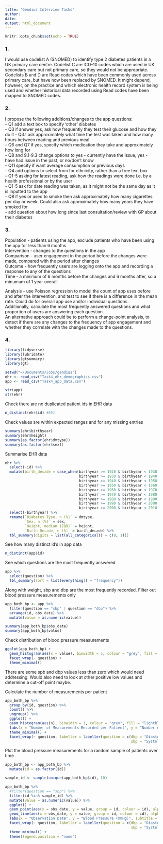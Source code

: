 ```yaml
---
title: "Gendius Interview Tasks"
author: 
date: 
output: html_document
---
```


```r
knitr::opts_chunk$set(echo = TRUE)
```
  
  

### 1. 
I would use codelist A (SNOMED) to identify type 2 diabetes patients in a UK primary care centre. 
Codelist C are ICD-10 codes which are used in UK secondary care but not primary care, so they would not be appropriate.   
Codelists B and D are Read codes which have been commonly used across primary care, but have now been replaced by SNOMED. It might depend, however, on the practice and which electronic health record system is being used and whether historical data recorded using Read codes have been mapped to SNOMED codes.   

### 2.

I propose the following additions/changes to the app questions:  
 - Q1 add a text box to specify 'other' diabetes  
 - Q3 if answer yes, ask how frequently they test their glucose and how they do it
 - Q3.1 ask approximately what time the test was taken and how many hours between   reading and previous meal  
 - Q6 and Q7 if yes, specify which medication they take and approximately how long for  
 - Q8 and 9.1-9.3 change options to yes - currently have the issue, yes - have     had issue in the past, or no/don't know  
 - Q11 specify if want average consumption or previous days  
 - Q4 add options to select from for ethnicity, rather than a free text box  
 - Q1-5 asking for latest reading, ask how the readings were done i.e. by a health professional or by the user  
 - Q1-5 ask for date reading was taken, as it might not be the same day as it is inputted to the app  
 - Q8 if yes or used to smoke then ask approximately how many cigarettes per day or week. Could also ask approximately how many years they have smoked for  
 - add question about how long since last consultation/review with GP about their diabetes
 
### 3. 
 
 Population - patients using the app, exclude patients who have been using the app for less than 6 months   
 Intervention - changes to the questions in the app  
 Comparison - user engagement in the period before the changes were made, compared with the period after changes  
 Outcome - how frequently users are logging onto the app and recording a response to any of the questions  
 Time - a minimum of 6 months before the changes and 6 months after, so a minumum of 1 year overall  
   
 Analysis - use Poisson regression to model the count of app uses before and after the intervention, and test to see if there is a difference in the mean rate. Could do for overall app use and/or individual questions.   
 Additionally, calculate the most frequently answered questions and what proportion of users are answering each question.   
 An alternative approach could be to perform a change-point analysis, to detect if there are any changes to the frequency of app engagement and whether they correlate with the changes made to the questions. 
 
### 4. 

```r
library(tidyverse)
library(lubridate)
library(gtsummary)
library(gt)

setwd("~/Documents/Jobs/gendius")
ehr <- read_csv("Task4_ehr_demographics.csv")
app <- read_csv("Task4_app_data.csv")
```

```r
str(app)
str(ehr)
```

Check there are no duplicated patient ids in EHR data   
   

```r
n_distinct(ehr$id) #891
```


Check values are within expected ranges and for any missing entries    
      
```r
summary(ehr$birthyear)
summary(ehr$height)
summary(as.factor(ehr$dmtype))
summary(as.factor(ehr$sex))
```

Summarise EHR data
   
     
```r
ehr %>%
  select(-id) %>%
  mutate(birth_decade = case_when(birthyear >= 1920 & birthyear < 1930 ~ "1920's",
                                  birthyear >= 1930 & birthyear < 1940 ~ "1930's",
                                  birthyear >= 1940 & birthyear < 1950 ~ "1950's",
                                  birthyear >= 1950 & birthyear < 1960 ~ "1960's",
                                  birthyear >= 1960 & birthyear < 1970 ~ "1970's",
                                  birthyear >= 1970 & birthyear < 1980 ~ "1980's",
                                  birthyear >= 1980 & birthyear < 1990 ~ "1990's",
                                  birthyear >= 1990 & birthyear < 2000 ~ "1990's",
                                  birthyear >= 2000 & birthyear < 2010 ~ "2000's")) %>%
  select(-birthyear) %>%
  rename(`Diabetes Type, n (%)` = dmtype,
         `Sex, n (%)` = sex,
         `Height, median (IQR)` = height,
         `Birth Decade, n (%)` = birth_decade) %>%
  tbl_summary(digits = list(all_categorical() ~ c(0, 1)))
```

See how many distinct id's in app data
   
     
```r
n_distinct(app$id)   
```
   
      
See which questions are the most frequently answered  
   

```r
app %>%
  select(question) %>%
  tbl_summary(sort = list(everything() ~ "frequency"))
```

  
Along with weight, sbp and dbp are the most frequently recorded.
Filter out blood pressure measurements only  
  
  
```r

app_both_bp <- app %>%
  filter(question == "sbp" | question == "dbp") %>%
  arrange(id, obs_date) %>%
  mutate(value = as.numeric(value))

summary(app_both_bp$obs_date)
summary(app_both_bp$value)
```
  
Check distribution of blood pressure measurements  
  
    

```r
ggplot(app_both_bp) +
  geom_histogram(aes(x = value), binwidth = 5, colour = "grey", fill = "lightgrey") +
  facet_wrap(~ question) +
  theme_minimal()
```  
  
There are some spb and dbp values less than zero which would need addressing. Would also need to look at other positive low values and determine a cut-off point maybe.     
   
   
Calculate the number of measurements per patient   

```r
app_both_bp %>%
  group_by(id, question) %>%
  count() %>%
  ungroup() %>%
  ggplot() +
  geom_histogram(aes(n), binwidth = 1, colour = "grey", fill = "lightblue") +
  labs(x = "Number of Measurements Recorded per Patient", y = "Number of Patients") +
  theme_minimal() +
  facet_wrap(~ question, labeller = labeller(question = c(dbp = "Diastolic Blood Pressure",
                                                          sbp = "Systolic Blood Pressure")))
```
  
Plot the blood pressure measurements for a random sample of patients over time  
  
```r

app_both_bp <- app_both_bp %>%
  mutate(id = as.factor(id))

sample_id <- sample(unique(app_both_bp$id), 10)

app_both_bp %>%
  #filter(question == "sbp") %>%
  filter(id %in% sample_id) %>%
  mutate(value = as.numeric(value)) %>%
  ggplot() +
  geom_point(aes(x = obs_date, y = value, group = id, colour = id), alpha = 0.5) +
  geom_line(aes(x = obs_date, y = value, group = id, colour = id), alpha = 0.5) +
  labs(x = "Observation Date", y = "Blood Pressure (mmHg)", subtitle = "Each coloured line represents the blood pressure measurements for a single patient") +
  facet_wrap(~ question, labeller = labeller(question = c(dbp = "Diastolic Blood Pressure",
                                                          sbp = "Systolic Blood Pressure"))) +
  theme_minimal() + 
  theme(legend.position = "none")
```
